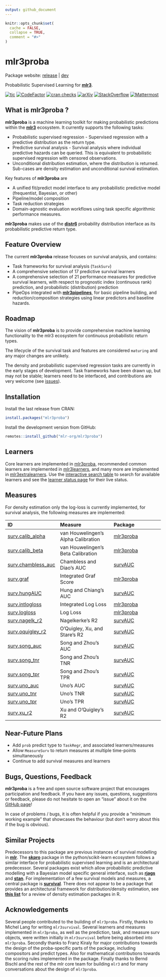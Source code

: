 ```yaml
---
output: github_document
---
```


```r
knitr::opts_chunk$set(
  cache = FALSE,
  collapse = TRUE,
  comment = "#>"
)
```

# mlr3proba

Package website: [release](https://mlr3proba.mlr-org.com/) | [dev](https://mlr3proba.mlr-org.com/dev/)

Probabilistic Supervised Learning for **[mlr3](https://github.com/mlr-org/mlr3/)**.

<!-- badges: start -->
[![tic](https://github.com/mlr-org/mlr3proba/workflows/tic/badge.svg?branch=main)](https://github.com/mlr-org/mlr3proba/actions)
[![CodeFactor](https://www.codefactor.io/repository/github/mlr-org/mlr3proba/badge)](https://www.codefactor.io/repository/github/mlr-org/mlr3proba)
[![cran checks](https://cranchecks.info/badges/worst/mlr3proba)](https://cran.r-project.org/web/checks/check_results_mlr3proba.html)
[![arXiv](https://img.shields.io/badge/arXiv-2008.08080-brightgreen.svg)](https://arxiv.org/abs/2008.08080)
[![StackOverflow](https://img.shields.io/badge/stackoverflow-mlr3-orange.svg)](https://stackoverflow.com/questions/tagged/mlr3)
[![Mattermost](https://img.shields.io/badge/chat-mattermost-orange.svg)](https://lmmisld-lmu-stats-slds.srv.mwn.de/mlr_invite/)
<!-- badges: end -->

## What is mlr3proba ?

**mlr3proba** is a machine learning toolkit for making probabilistic predictions within the **[mlr3](https://github.com/mlr-org/mlr3)** ecosystem. It currently supports the following tasks:

* Probabilistic supervised regression - Supervised regression with a predictive distribution as the return type.
* Predictive survival analysis - Survival analysis where individual predictive hazards can be queried. This is equivalent to probabilistic supervised regression with censored observations.
* Unconditional distribution estimation, where the distribution is returned. Sub-cases are density estimation and unconditional survival estimation.

Key features of **mlr3proba** are

* A unified fit/predict model interface to any probabilistic predictive model (frequentist, Bayesian, or other)
* Pipeline/model composition
* Task reduction strategies
* Domain-agnostic evaluation workflows using task specific algorithmic performance measures.

**mlr3proba** makes use of the **[distr6](https://github.com/alan-turing-institute/distr6)** probability distribution interface as its probabilistic predictive return type.


## Feature Overview

The current **mlr3proba** release focuses on survival analysis, and contains:

* Task frameworks for survival analysis (`TaskSurv`)
* A comprehensive selection of 17 predictive survival learners
* A comprehensive selection of 21 performance measures for predictive survival learners, with respect to prognostic index (continuous rank) prediction, and probabilistic (distribution) prediction
* PipeOps integrated with **[mlr3pipelines](https://github.com/mlr-org/mlr3pipelines)**, for basic pipeline building, and reduction/composition strategies using linear predictors and baseline hazards.

## Roadmap

The vision of **mlr3proba** is to provide comprehensive machine learning functionality to the mlr3 ecosystem for continuous probabilistic return types.

The lifecycle of the survival task and features are considered `maturing` and any major changes are unlikely.

The density and probabilistic supervised regression tasks are currently in the early stages of development. Task frameworks have been drawn up, but may not be stable; learners need to be interfaced, and contributions are very welcome (see [issues](https://github.com/mlr-org/mlr3proba/issues)).


## Installation

Install the last release from CRAN:
```r
install.packages("mlr3proba")
```

Install the development version from GitHub:
```r
remotes::install_github("mlr-org/mlr3proba")
```

## Learners

Core learners are implemented in [mlr3proba](https://github.com/mlr-org/mlr3proba), recommended common learners are implemented in [mlr3learners](https://github.com/mlr-org/mlr3learners), and many more are implemented in [mlr3extralearners](https://github.com/mlr-org/mlr3extralearners). Use the [interactive search table](https://mlr3extralearners.mlr-org.com/articles/learners/list_learners.html) to search for available learners and see the [learner status page](https://mlr3extralearners.mlr-org.com/articles/learners/learner_status.html) for their live status.

## Measures 

For density estimation only the log-loss is currently implemented, for survival analysis, the following measures are implemented:

| ID | Measure | Package |
| :--| :------ | :------ |
| [surv.calib_alpha](https://mlr3proba.mlr-org.com/reference/mlr_measures_surv.calib_alpha.html) | van Houwelingen's Alpha Calibration | [mlr3proba](https://CRAN.R-project.org/package=mlr3proba) |
| [surv.calib_beta](https://mlr3proba.mlr-org.com/reference/mlr_measures_surv.calib_beta.html) | van Houwelingen's Beta Calibration | [mlr3proba](https://CRAN.R-project.org/package=mlr3proba) |
  | [surv.chambless_auc](https://mlr3proba.mlr-org.com/reference/mlr_measures_surv.chambless_auc.html) | Chambless and Diao's AUC | [survAUC](https://CRAN.R-project.org/package=survAUC) |
  | [surv.graf](https://mlr3proba.mlr-org.com/reference/mlr_measures_surv.graf.html) | Integrated Graf Score | [mlr3proba](https://CRAN.R-project.org/package=mlr3proba) |
| [surv.hungAUC](https://mlr3proba.mlr-org.com/reference/mlr_measures_surv.hung_auc.html) | Hung and Chiang's AUC | [survAUC](https://CRAN.R-project.org/package=survAUC) |
  | [surv.intlogloss](https://mlr3proba.mlr-org.com/reference/mlr_measures_surv.intlogloss.html) | Integrated Log Loss | [mlr3proba](https://CRAN.R-project.org/package=mlr3proba) |
  | [surv.logloss](https://mlr3proba.mlr-org.com/reference/mlr_measures_surv.logloss.html) | Log Loss | [mlr3proba](https://CRAN.R-project.org/package=mlr3proba) |
  | [surv.nagelk_r2](https://mlr3proba.mlr-org.com/reference/mlr_measures_surv.nagelk_r2.html) | Nagelkerke's R2 | [survAUC](https://CRAN.R-project.org/package=survAUC) |
| [surv.oquigley_r2](https://mlr3proba.mlr-org.com/reference/mlr_measures_surv.oquigley_r2.html) | O'Quigley, Xu, and Stare's R2 | [survAUC](https://CRAN.R-project.org/package=survAUC) |
| [surv.song_auc](https://mlr3proba.mlr-org.com/reference/mlr_measures_surv.song_auc.html) | Song and Zhou's AUC | [survAUC](https://CRAN.R-project.org/package=survAUC) |
  | [surv.song_tnr](https://mlr3proba.mlr-org.com/reference/mlr_measures_surv.song_tnr.html) | Song and Zhou's TNR | [survAUC](https://CRAN.R-project.org/package=survAUC) |
| [surv.song_tpr](https://mlr3proba.mlr-org.com/reference/mlr_measures_surv.song_tpr.html) | Song and Zhou's TPR | [survAUC](https://CRAN.R-project.org/package=survAUC) |
  | [surv.uno_auc](https://mlr3proba.mlr-org.com/reference/mlr_measures_surv.uno_auc.html) | Uno's AUC | [survAUC](https://CRAN.R-project.org/package=survAUC) |
  | [surv.uno_tnr](https://mlr3proba.mlr-org.com/reference/mlr_measures_surv.uno_tnr.html) | Uno's TNR | [survAUC](https://CRAN.R-project.org/package=survAUC) |
| [surv.uno_tpr](https://mlr3proba.mlr-org.com/reference/mlr_measures_surv.uno_tpr.html) | Uno's TPR | [survAUC](https://CRAN.R-project.org/package=survAUC) |
  | [surv.xu_r2](https://mlr3proba.mlr-org.com/reference/mlr_measures_surv.xu_r2.html) | Xu and O'Quigley's R2 | [survAUC](https://CRAN.R-project.org/package=survAUC) |

## Near-Future Plans

* Add `prob` predict type to `TaskRegr`, and associated learners/measures
* Allow `MeasureSurv` to return measures at multiple time-points simultaneously
* Continue to add survival measures and learners

## Bugs, Questions, Feedback

**mlr3proba** is a free and open source software project that
encourages participation and feedback. If you have any issues,
questions, suggestions or feedback, please do not hesitate to open an
"issue" about it on the [GitHub page](https://github.com/mlr-org/mlr3proba/issues)\!

  In case of problems / bugs, it is often helpful if you provide a
"minimum working example" that showcases the behaviour (but don't worry about this if the bug is obvious).


## Similar Projects

Predecessors to this package are previous instances of survival modelling in **[mlr](https://github.com/mlr-org/mlr)**.
The **[skpro](https://github.com/alan-turing-institute/skpro)** package in the python/scikit-learn ecosystem follows a similar interface for probabilistic supervised learning and is an architectural predecessor.
Several packages exist which allow probabilistic predictive modelling with a Bayesian model specific general interface, such as **[rjags](https://CRAN.R-project.org/package=rjags)** and **[stan](https://github.com/stan-dev/rstan)**.
For implementation of a few survival models and measures, a central package is **[survival](https://github.com/therneau/survival)**.
There does not appear to be a package that provides an architectural framework for distribution/density estimation, see **[this list](https://vita.had.co.nz/papers/density-estimation.pdf)** for a review of density estimation packages in R.

## Acknowledgements

Several people contributed to the building of `mlr3proba`. Firstly, thanks to Michel Lang for writing `mlr3survival`. Several learners and measures implemented in `mlr3proba`, as well as the prediction, task, and measure surv objects, were written initially in `mlr3survival` before being absorbed into `mlr3proba`. Secondly thanks to Franz Kiraly for major contributions towards the design of the proba-specific parts of the package, including compositors and predict types. Also for mathematical contributions towards the scoring rules implemented in the package. Finally thanks to Bernd Bischl and the rest of the mlr core team for building `mlr3` and for many conversations about the design of `mlr3proba`.

